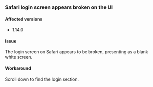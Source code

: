 ### Safari login screen appears broken on the UI

#### Affected versions

- 1.14.0

#### Issue

The login screen on Safari appears to be broken, presenting as a blank white screen.

#### Workaround

Scroll down to find the login section.